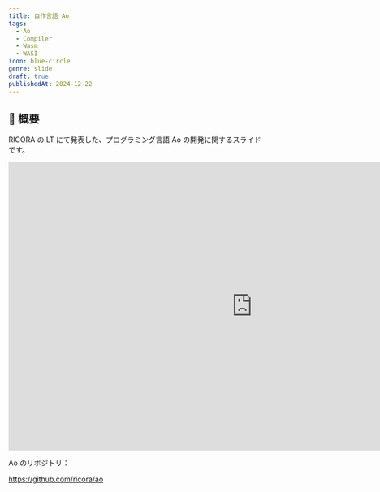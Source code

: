 ```yaml
---
title: 自作言語 Ao
tags:
  - Ao
  - Compiler
  - Wasm
  - WASI
icon: blue-circle
genre: slide
draft: true
publishedAt: 2024-12-22
---
```


## 📝 概要

RICORA の LT にて発表した、プログラミング言語 Ao の開発に関するスライドです。

<iframe
  src="https://docs.google.com/presentation/d/e/2PACX-1vRiuClfUgID5kftZ8Er_AsufzExGw_CuevDu_89W4qOPsqpQVSyptopUv23FwAg6vVc9RbDK_O47ebC/embed?start=false&loop=false&delayms=3000"
  frameborder="0"
  width="960"
  height="569"
  allowfullscreen="true"
  mozallowfullscreen="true"
  webkitallowfullscreen="true"
></iframe>

Ao のリポジトリ：

https://github.com/ricora/ao
